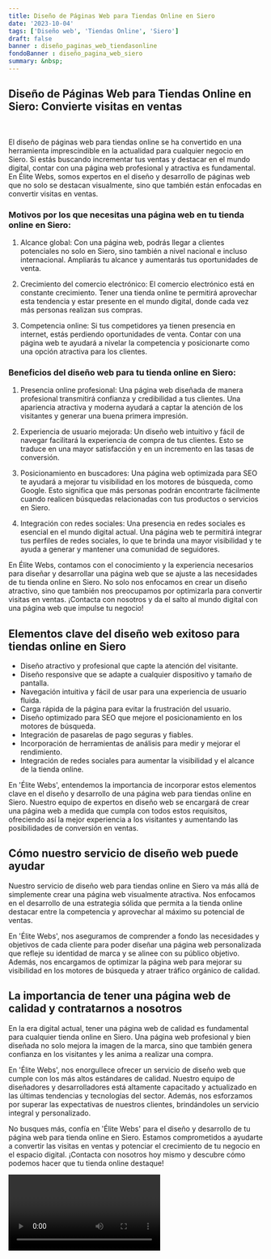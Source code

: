 ```yaml
---
title: Diseño de Páginas Web para Tiendas Online en Siero
date: '2023-10-04'
tags: ['Diseño web', 'Tiendas Online', 'Siero']
draft: false
banner : diseño_paginas_web_tiendasonline
fondoBanner : diseño_pagina_web_siero
summary: &nbsp;
---
```


## Diseño de Páginas Web para Tiendas Online en Siero: Convierte visitas en ventas

&nbsp;

El diseño de páginas web para tiendas online se ha convertido en una herramienta imprescindible en la actualidad para cualquier negocio en Siero. Si estás buscando incrementar tus ventas y destacar en el mundo digital, contar con una página web profesional y atractiva es fundamental. En Élite Webs, somos expertos en el diseño y desarrollo de páginas web que no solo se destacan visualmente, sino que también están enfocadas en convertir visitas en ventas.

### Motivos por los que necesitas una página web en tu tienda online en Siero:

1. Alcance global: Con una página web, podrás llegar a clientes potenciales no solo en Siero, sino también a nivel nacional e incluso internacional. Ampliarás tu alcance y aumentarás tus oportunidades de venta.

2. Crecimiento del comercio electrónico: El comercio electrónico está en constante crecimiento. Tener una tienda online te permitirá aprovechar esta tendencia y estar presente en el mundo digital, donde cada vez más personas realizan sus compras.

3. Competencia online: Si tus competidores ya tienen presencia en internet, estás perdiendo oportunidades de venta. Contar con una página web te ayudará a nivelar la competencia y posicionarte como una opción atractiva para los clientes.

### Beneficios del diseño web para tu tienda online en Siero:

1. Presencia online profesional: Una página web diseñada de manera profesional transmitirá confianza y credibilidad a tus clientes. Una apariencia atractiva y moderna ayudará a captar la atención de los visitantes y generar una buena primera impresión.

2. Experiencia de usuario mejorada: Un diseño web intuitivo y fácil de navegar facilitará la experiencia de compra de tus clientes. Esto se traduce en una mayor satisfacción y en un incremento en las tasas de conversión.

3. Posicionamiento en buscadores: Una página web optimizada para SEO te ayudará a mejorar tu visibilidad en los motores de búsqueda, como Google. Esto significa que más personas podrán encontrarte fácilmente cuando realicen búsquedas relacionadas con tus productos o servicios en Siero.

4. Integración con redes sociales: Una presencia en redes sociales es esencial en el mundo digital actual. Una página web te permitirá integrar tus perfiles de redes sociales, lo que te brinda una mayor visibilidad y te ayuda a generar y mantener una comunidad de seguidores.

En Élite Webs, contamos con el conocimiento y la experiencia necesarios para diseñar y desarrollar una página web que se ajuste a las necesidades de tu tienda online en Siero. No solo nos enfocamos en crear un diseño atractivo, sino que también nos preocupamos por optimizarla para convertir visitas en ventas. ¡Contacta con nosotros y da el salto al mundo digital con una página web que impulse tu negocio!

<GifSeo />

<Cta />

## Elementos clave del diseño web exitoso para tiendas online en Siero

- Diseño atractivo y profesional que capte la atención del visitante.
- Diseño responsive que se adapte a cualquier dispositivo y tamaño de pantalla.
- Navegación intuitiva y fácil de usar para una experiencia de usuario fluida.
- Carga rápida de la página para evitar la frustración del usuario.
- Diseño optimizado para SEO que mejore el posicionamiento en los motores de búsqueda.
- Integración de pasarelas de pago seguras y fiables.
- Incorporación de herramientas de análisis para medir y mejorar el rendimiento.
- Integración de redes sociales para aumentar la visibilidad y el alcance de la tienda online.

En 'Élite Webs', entendemos la importancia de incorporar estos elementos clave en el diseño y desarrollo de una página web para tiendas online en Siero. Nuestro equipo de expertos en diseño web se encargará de crear una página web a medida que cumpla con todos estos requisitos, ofreciendo así la mejor experiencia a los visitantes y aumentando las posibilidades de conversión en ventas.

## Cómo nuestro servicio de diseño web puede ayudar

Nuestro servicio de diseño web para tiendas online en Siero va más allá de simplemente crear una página web visualmente atractiva. Nos enfocamos en el desarrollo de una estrategia sólida que permita a la tienda online destacar entre la competencia y aprovechar al máximo su potencial de ventas.

En 'Élite Webs', nos aseguramos de comprender a fondo las necesidades y objetivos de cada cliente para poder diseñar una página web personalizada que refleje su identidad de marca y se alinee con su público objetivo. Además, nos encargamos de optimizar la página web para mejorar su visibilidad en los motores de búsqueda y atraer tráfico orgánico de calidad.

## La importancia de tener una página web de calidad y contratarnos a nosotros

En la era digital actual, tener una página web de calidad es fundamental para cualquier tienda online en Siero. Una página web profesional y bien diseñada no solo mejora la imagen de la marca, sino que también genera confianza en los visitantes y les anima a realizar una compra.

En 'Élite Webs', nos enorgullece ofrecer un servicio de diseño web que cumple con los más altos estándares de calidad. Nuestro equipo de diseñadores y desarrolladores está altamente capacitado y actualizado en las últimas tendencias y tecnologías del sector. Además, nos esforzamos por superar las expectativas de nuestros clientes, brindándoles un servicio integral y personalizado.

No busques más, confía en 'Élite Webs' para el diseño y desarrollo de tu página web para tienda online en Siero. Estamos comprometidos a ayudarte a convertir las visitas en ventas y potenciar el crecimiento de tu negocio en el espacio digital. ¡Contacta con nosotros hoy mismo y descubre cómo podemos hacer que tu tienda online destaque!

<Video />

<CtaBot job='Tiendas Online' city='Siero'/>

<Gmaps query='Siero+españa+maps' />